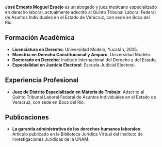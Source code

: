 **José Ernesto Moguel Espejo** es un abogado y juez mexicano especializado en derecho laboral, actualmente adscrito al Quinto Tribunal Laboral Federal de Asuntos Individuales en el Estado de Veracruz, con sede en Boca del Río.

## Formación Académica

- **Licenciatura en Derecho**: Universidad Modelo, Yucatán, 2005.
- **Maestría en Derecho Constitucional y Amparo**: Universidad Modelo.
- **Doctorado en Derecho**: Instituto Internacional del Derecho y del Estado.
- **Especialidad en Justicia Electoral**: Escuela Judicial Electoral.

## Experiencia Profesional

- **Juez de Distrito Especializado en Materia de Trabajo**: Adscrito al Quinto Tribunal Laboral Federal de Asuntos Individuales en el Estado de Veracruz, con sede en Boca del Río.

## Publicaciones

- **La garantía administrativa de los derechos humanos laborales**: Artículo publicado en la Biblioteca Jurídica Virtual del Instituto de Investigaciones Jurídicas de la UNAM.
